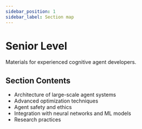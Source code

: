 ```yaml
---
sidebar_position: 1
sidebar_label: Section map
---
```


# Senior Level

Materials for experienced cognitive agent developers.

## Section Contents

- Architecture of large-scale agent systems
- Advanced optimization techniques
- Agent safety and ethics
- Integration with neural networks and ML models
- Research practices
